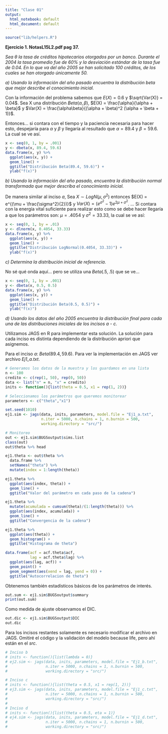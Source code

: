 ```yaml
---
title: "Clase 01"
output:
  html_notebook: default
  html_document: default
---
```

```r
source("lib/helpers.R")
```


**Ejercicio 1. NotasL15L2.pdf pag 37.**

*Sea $\theta$ la tasa de créditos hipotecarios otorgados por un banco. Durante el 2004 la tasa promedio fue de 60% y la desviación estándar de la tasa fue de 0.04. En lo que va del año 2005 se han solicitado 100 créditos, de los cuales se han otorgado únicamente 50.*

*a) Usando la información del año pasado encuentra la distribución beta que mejor describe el conocimiento inicial.*

Con la información del problema sabemos que $E(X) = 0.6$ y $\sqrt{Var(X)} = 0.04$. Sea X una distribución $Beta(\alpha, \beta)$, $E(X) = \frac{\alpha}{\alpha + \beta}$ y $Var(X) =  \frac{\alpha\beta}{(\alpha + \beta)^2 (\alpha + \beta + 1)}$. 

Entonces... si contara con el tiempo y la paciencia necesaria para hacer esto, despejaría para $\alpha$ y $\beta$ y llegaría al resultado que $\alpha = 89.4$ y $\beta = 59.6$. La cual se ve así.

```r
x <- seq(0, 1, by = .001)
y <- dbeta(x, 89.4, 59.6)
data.frame(x, y) %>%
  ggplot(aes(x, y)) +
  geom_line() +
  ggtitle("Distribución Beta(89.4, 59.6)") +
  ylab("f(x)")
```

*b) Usando la información del año pasado, encuentra la distribución normal transformada que mejor describa el conocimiento inicial.*

De manera similar al inciso *a*, Sea $X \sim LogN(\mu, \sigma^2)$ entonces $E(X) = e^{(\mu + \frac{\sigma^2}{2})}$ y $Var(X) = (e^{\sigma^2} - 1)e^{2\mu + \sigma^2}$. ... Si contara con la energía vital suficiente para realizar esto como se debe hacer llegaría a que los parámetros son: $\mu = .4054$ y $\sigma^2 = 33.33$, la cual se ve así:

```r
x <- seq(0, 1, by = .01)
y <- dlnorm(x, 0.4054, 33.33)
data.frame(x, y) %>%
  ggplot(aes(x, y)) +
  geom_line() +
  ggtitle("Distribución LogNormal(0.4054, 33.33)") +
  ylab("f(x)")
```

*c) Determina la distribución inicial de referencia.*

No sé qué onda aquí... pero se utiliza una $Beta(.5, .5)$ que se ve...

```r
x <- seq(0, 1, by = .001)
y <- dbeta(x, 0.5, 0.5)
data.frame(x, y) %>%
  ggplot(aes(x, y)) +
  geom_line() +
  ggtitle("Distribución Beta(0.5, 0.5)") +
  ylab("f(x)")
```

*d) Usando los datos del año 2005 encuentra la distribución final para cada una de las distribuciones iniciales de los incisos a - c.*

Utilizamos JAGS en R para implementar esta solución. La solución para cada inciso es distinta dependiendo de la distribución apriori que asignemos.

Para el inciso *a*: $Beta(89.4, 59.6)$. Para ver la implementación en JAGS ver archivo *Ej1_a.txt*.

```r
# Generamos los datos de la muestra y los guardamos en una lista
n <- 100
credito <- c(rep(1, 50), rep(0, 50))
data <- list("n" = n, "x" = credito)
inits <- function(){list(theta = 0.5, x1 = rep(1, 2))}

# Seleccionamos los parámetros que queremos monitorear
parameters <- c("theta","x1")

set.seed(1010)
ej1.sim <- jags(data, inits, parameters, model.file = "Ej1_a.txt",
                n.iter = 5000, n.chains = 1, n.burnin = 500,
                working.directory = "src/")

# Monitoreo
out <- ej1.sim$BUGSoutput$sims.list
class(out)
out$theta %>% head

ej1.theta <- out$theta %>%
  data.frame %>%
  setNames("theta") %>%
  mutate(index = 1:length(theta))

ej1.theta %>%
  ggplot(aes(index, theta)) +
  geom_line() +
  ggtitle("Valor del parámetro en cada paso de la cadena")

ej1.theta %>%
  mutate(acumulada = cumsum(theta)/(1:length(theta))) %>%
  ggplot(aes(index, acumulada)) +
  geom_line() +
  ggtitle("Convergencia de la cadena")

ej1.theta %>%
  ggplot(aes(theta)) +
  geom_histogram() +
  ggtitle("Histograma de theta")

data.frame(acf = acf.theta$acf,
           lag = acf.theta$lag) %>%
  ggplot(aes(lag, acf)) +
  geom_point() +
  geom_segment(aes(xend = lag, yend = 0)) +
  ggtitle("Autocorrelacion de theta")

```

Obtenemos también estadísticos básicos de los parámetros de interés.

```r
out.sum <- ej1.sim$BUGSoutput$summary
print(out.sum)
```

Como medida de ajuste observamos el DIC.

```r
out.dic <- ej1.sim$BUGSoutput$DIC
out.dic
```

Para los incisos restantes solamente es necesario modificar el archivo en JAGS. Omitiré el código y la validación del modelo because life, pero ahí están en el *src*.


```r
# Inciso b
# inits <- function(){list(lambda = 0)}
# ej2.sim <- jags(data, inits, parameters, model.file = "Ej1_b.txt",
#                 n.iter = 5000, n.chains = 1, n.burnin = 500,
#                 working.directory = "src/")

# Inciso c
# inits <- function(){list(theta = 0.5, x1 = rep(1, 2))}
# ej3.sim <- jags(data, inits, parameters, model.file = "Ej1_c.txt",
#                 n.iter = 5000, n.chains = 1, n.burnin = 500,
#                 working.directory = "src/")
# 
# Inciso d
# inits <- function(){list(theta = 0.5, eta = 1)}
# ej4.sim <- jags(data, inits, parameters, model.file = "Ej1_d.txt",
#                 n.iter = 5000, n.chains = 1, n.burnin = 500,
#                 working.directory = "src/")
```


